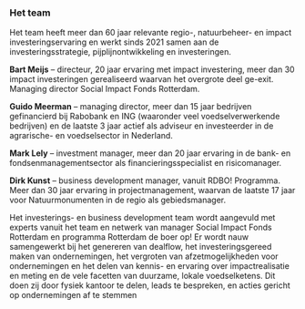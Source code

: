 ---
---

### Het team

Het team heeft meer dan 60 jaar relevante regio-, natuurbeheer- en impact investeringservaring en werkt sinds 2021 samen aan de investeringsstrategie, pijplijnontwikkeling en investeringen.

<div class="team">

**Bart Meijs** – directeur, 20 jaar ervaring met impact investering, meer dan 30 impact investeringen gerealiseerd waarvan het overgrote deel ge-exit. Managing director Social Impact Fonds Rotterdam.

**Guido Meerman** – managing director, meer dan 15 jaar bedrijven gefinancierd bij Rabobank en ING (waaronder veel voedselverwerkende bedrijven) en de laatste 3 jaar actief als adviseur en investeerder in de agrarische- en voedselsector in Nederland.

**Mark Lely** – investment manager, meer dan 20 jaar ervaring in de bank- en fondsenmanagementsector als financieringsspecialist en risicomanager.

**Dirk Kunst** – business development manager, vanuit RDBO! Programma. Meer dan 30 jaar ervaring in projectmanagement, waarvan de laatste 17 jaar voor Natuurmonumenten in de regio als gebiedsmanager.

</div>

Het investerings- en business development team wordt aangevuld met experts vanuit het team en netwerk van manager Social Impact Fonds Rotterdam en programma Rotterdam de boer op! Er wordt nauw samengewerkt bij het genereren van dealflow, het investeringsgereed maken van ondernemingen, het vergroten van afzetmogelijkheden voor ondernemingen en het delen van kennis- en ervaring over impactrealisatie en meting en de vele facetten van duurzame, lokale voedselketens. Dit doen zij door fysiek kantoor te delen, leads te bespreken, en acties gericht op ondernemingen af te stemmen
